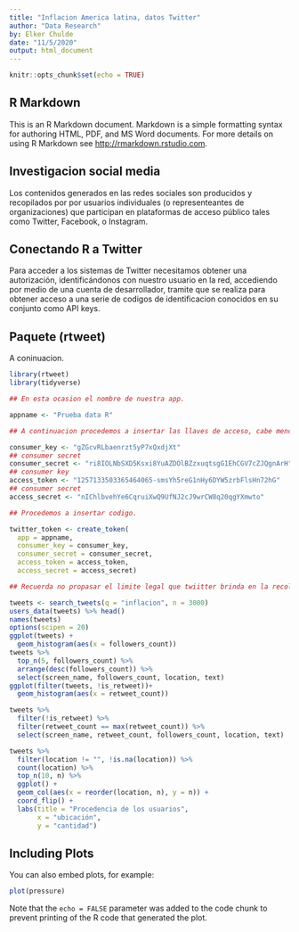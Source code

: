 ---
title: "Inflacion America latina, datos Twitter"
author: "Data Research"
by: Elker Chulde
date: "11/5/2020"
output: html_document
---

```{r setup, include=FALSE}
knitr::opts_chunk$set(echo = TRUE)
```

## R Markdown

This is an R Markdown document. Markdown is a simple formatting syntax for authoring HTML, PDF, and MS Word documents. For more details on using R Markdown see <http://rmarkdown.rstudio.com>.

## Investigacion social media

Los contenidos generados en las redes sociales son producidos y recopilados por por usuarios individuales (o representeantes de organizaciones) que participan en plataformas de acceso público tales como Twitter, Facebook, o Instagram.

## Conectando R a Twitter

Para acceder a los sistemas de Twitter necesitamos obtener una autorización, identificándonos con nuestro usuario en la red, accediendo por medio de una cuenta de desarrollador, tramite que se realiza para obtener acceso a una serie de codigos de identificacion conocidos en su conjunto como API keys.

## Paquete (rtweet)
A coninuacion.

```{r }
library(rtweet)
library(tidyverse)

## En esta ocasion el nombre de nuestra app.

appname <- "Prueba data R"

## A continuacion procedemos a insertar las llaves de acceso, cabe mencionar que si deseas acceder con los codigos de acceso mostrados, no lo podras hacer debido a que las API keys ya fueron actualizadas.

consumer_key <- "gZGcvRLbaenrzt5yP7xQxdjXt"
## consumer secret 
consumer_secret <- "ri8IOLNbSXD5Ksxi8YuAZDOlBZzxuqtsgG1EhCGV7cZJQgnArH"
## consumer key 
access_token <- "1257133503365464065-smsYh5reG1nHy6DYW5zrbFlsHn72hG"
## consumer secret 
access_secret <- "nIChlbvehYe6CqruiXwQ9UfNJ2cJ9wrCW8q20qgYXmwto"

## Procedemos a insertar codigo.

twitter_token <- create_token(
  app = appname,
  consumer_key = consumer_key,
  consumer_secret = consumer_secret,
  access_token = access_token, 
  access_secret = access_secret)

## Recuerda no propasar el limite legal que twiitter brinda en la recoleccion de datos. En este caso buscamos una n= 3000 de tweets, con la palbra "inflacion".

tweets <- search_tweets(q = "inflacion", n = 3000)
users_data(tweets) %>% head()
names(tweets)
options(scipen = 20)
ggplot(tweets) +
  geom_histogram(aes(x = followers_count))
tweets %>% 
  top_n(5, followers_count) %>% 
  arrange(desc(followers_count)) %>% 
  select(screen_name, followers_count, location, text)
ggplot(filter(tweets, !is_retweet))+
  geom_histogram(aes(x = retweet_count))

tweets %>% 
  filter(!is_retweet) %>% 
  filter(retweet_count == max(retweet_count)) %>% 
  select(screen_name, retweet_count, followers_count, location, text)

tweets %>%
  filter(location != "", !is.na(location)) %>% 
  count(location) %>% 
  top_n(10, n) %>% 
  ggplot() +
  geom_col(aes(x = reorder(location, n), y = n)) + 
  coord_flip() +
  labs(title = "Procedencia de los usuarios",
       x = "ubicación",
       y = "cantidad")
```

## Including Plots

You can also embed plots, for example:

```{r pressure, echo=FALSE}
plot(pressure)
```

Note that the `echo = FALSE` parameter was added to the code chunk to prevent printing of the R code that generated the plot.
